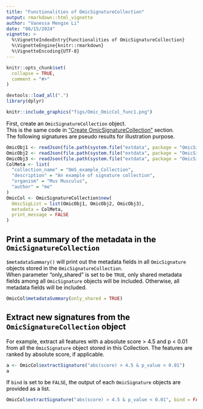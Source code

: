 ```yaml
---
title: "Functionalities of OmicSignatureCollection"
output: rmarkdown::html_vignette
author: "Vanessa Mengze Li"
date: "08/15/2024"
vignette: >
  %\VignetteIndexEntry{Functionalities of OmicSignatureCollection}
  %\VignetteEngine{knitr::rmarkdown}
  %\VignetteEncoding{UTF-8}
---
```


```r
knitr::opts_chunk$set(
  collapse = TRUE,
  comment = "#>"
)
```

```r
devtools::load_all(".")
library(dplyr)
```
<font color = "#000000">

```r
knitr::include_graphics("figs/Omic_OmicCol_func1.png")
```

First, create an `OmicSignatureCollection` object. \
This is the same code in ["Create OmicSignatureCollection"](https://montilab.github.io/OmicSignature/articles/CreateOmSC.html) section. \
The following signatures are pseudo results for illustration purpose. \
```r
OmicObj1 <- readJson(file.path(system.file("extdata", package = "OmicSignature"), "OmS_example_1.json"))
OmicObj2 <- readJson(file.path(system.file("extdata", package = "OmicSignature"), "OmS_example_2.json"))
OmicObj3 <- readJson(file.path(system.file("extdata", package = "OmicSignature"), "OmS_example_3.json"))
ColMeta <- list(
  "collection_name" = "OmS_example_Collection",
  "description" = "An example of signature collection",
  "organism" = "Mus Musculus",
  "author" = "me"
)
OmicCol <- OmicSignatureCollection$new(
  OmicSigList = list(OmicObj1, OmicObj2, OmicObj3),
  metadata = ColMeta,
  print_message = FALSE
)
```

## Print a summary of the metadata in the `OmicSignatureCollection`  
`$metadataSummary()` will print out the metadata fields in all `OmicSignature` 
objects stored in the `OmicSignatureCollection`.  
When parameter "only_shared" is set to be `TRUE`, only shared metadata fields 
among all `OmicSignature` objects will be included. Otherwise, all metadata 
fields will be included.
```r
OmicCol$metadataSummary(only_shared = TRUE)
```

## Extract new signatures from the `OmicSignatureCollection` object

For example, extract all features with a absolute score > 4.5 and p < 0.01 from all the `OmicSignature` object stored in this Collection. The features are ranked by absolute score, if applicable. 
```r
a <- OmicCol$extractSignature("abs(score) > 4.5 & p_value < 0.01")
a
```

If `bind` is set to be `FALSE`, the output of each `OmicSignature` objects are provided as a list. \
```r
OmicCol$extractSignature("abs(score) > 4.5 & p_value < 0.01", bind = FALSE)
```

</font>
--
